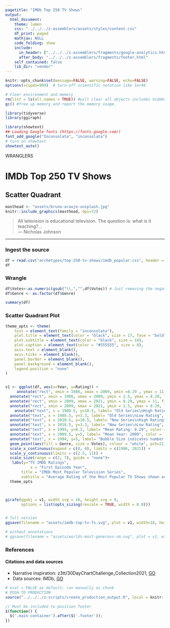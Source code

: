 ```yaml
---
pagetitle: "IMDb Top 250 TV Shows"
output:
  html_document:
    theme: lumen
    css: "../../../z-assemblers/assets/styles/content.css"
    df_print: paged
    mathjax: NULL
    code_folding: show
    include:
      in_header: ["../../../z-assemblers/fragments/google-analytics.html", "../../../z-assemblers/fragments/header.html"]
      after_body: "../../../z-assemblers/fragments/footer.html"
    self_contained: false
    lib_dir: "vendor"
---
```


```r

knitr::opts_chunk$set(message=FALSE, warning=FALSE, echo=FALSE)
options(scipen=999)  # turn-off scientific notation like 1e+48

# Clear environment and memory
rm(list = ls(all.names = TRUE)) #will clear all objects includes hidden objects.
gc() #free up memory and report the memory usage.

library(tidyverse)
library(ggiraph)

library(showtext)
## Loading Google fonts (https://fonts.google.com/)
font_add_google("Inconsolata", "inconsolata")
# turn on showtext
showtext_auto()

```

<div class="activity">
WRANGLERS  
</div>

# IMDb Top 250 TV Shows
## Scatter Quadrant


```r

masthead <- "assets/bruna-araujo-unsplash.jpg"
knitr::include_graphics(masthead, dpi=72)

```

> All television is educational television. The question is: what is it teaching?...\
--- Nicholas Johnson\

***

### Ingest the source

```r

df = read.csv("archetypes/top-250-tv-shows/imdb_popular.csv", header = TRUE, stringsAsFactors = FALSE)
df

```


### Wrangle

```r



df$Votes<-as.numeric(gsub("\\,","",df$Votes)) # Just removing the negative 
df$Genre <- as.factor(df$Genre)

summary(df)

```


### Scatter Quadrant Plot

```r

theme_opts <- theme(
    text = element_text(family = "inconsolata"), 
    plot.title = element_text(color = "black", size = 17, face = "bold"),
    plot.subtitle = element_text(color = "black", size = 14),
    plot.caption = element_text(color = "#555555", size = 8),
    axis.text = element_blank(),
    axis.ticks = element_blank(),
    panel.border = element_blank(),
    panel.background = element_blank(),
    legend.position = "none"
)


v1 <- ggplot(df, aes(x=Year, y=Rating)) +
     annotate("rect", xmin = 1986, xmax = 2009, ymin =8.29 , ymax = 11, fill= "#faba00")  + 
  annotate("rect", xmin = 1986, xmax = 2009, ymin = 2.5, ymax = 8.29, fill= "#009380") + 
  annotate("rect", xmin = 2009, xmax = 2021, ymin = 8.29, ymax = 11, fill= "#a5037d") + 
  annotate("rect", xmin = 2009, xmax = 2021, ymin = 2.5, ymax = 8.29, fill= "#ef8900") +
    annotate("text", x = 1988.5, y=10.5, label= "Old Series\nHigh Rating", color = 'white', fontface = 'bold')+
  annotate("text", x = 1988.5, y=3.3, label= "Old Series\nLow Rating", color = 'white', fontface = 'bold') +
  annotate("text", x = 2018.5, y=10.5, label= "New Series\nHigh Rating", color = 'white', fontface = 'bold') +
  annotate("text", x = 2018.5, y=3.3, label= "New Series\nLow Rating", color = 'white', fontface = 'bold') +
  annotate("text", x = 1994, y=8.2, label= "Mean Rating: 8.29", color = 'white', size = 4) +
  annotate("text", x = 2009.5, y=5, label= "Mean Year: 2009", color = 'white', size = 4, angle = 90) +
  annotate("text", x = 1994, y=5, label= "Bubble Size indicates number of Votes,\nBubble Color, the genre", color = 'white', size = 4)+
  geom_point(aes(fill = Genre, size = Votes), colour = "white", pch=21) +
  scale_x_continuous(expand = c(0, 0), limits = c(1986, 2021)) +
  scale_y_continuous(limits = c(2.5, 11)) +
  scale_size(range = c(2, 7), guide = "none")+
   labs(y="TV IMDb Ratings",
           x = "First Episode Year",
       title = "IMDb Most Popular Television Series",
       subtitle = "Average Rating of the Most Popular TV Shows shown across years") +
  theme_opts 



girafe(ggobj = v1, width_svg = 16, height_svg = 9,
       options = list(opts_sizing(rescale = TRUE, width = 0.8)))



```



```r

# full version
ggsave(filename = "assets/imdb-top-tv-fs.svg", plot = v1, width=16, height=15)

# without annotations
# ggsave(filename = "assets/worlds-most-generous-sm.svg", plot = v1, width=4, height=2.25)

```


### References
#### Citations and data sources

* Narrative inspiration: z3tt/30DayChartChallenge_Collection2021, [GO](https://github.com/Z3tt/30DayChartChallenge_Collection2021/tree/main/contributions/17_pop_culture){target="_blank"}
* Data sources: IMDb, [GO](https://www.imdb.com/search/title/?title_type=tv_series&num_votes=100000,&sort=user_rating,desc&ref_=adv_prv){target="_blank"}


```r

# eval = FALSE as default; run manually as chunk
# PUSH TO PRODUCTION
source("../../../z-scripts/create_production_output.R", local = knitr::knit_global())

```


```js

// Must be included to position footer
$(function() {
  $('.main-container').after($('.footer'));
})

```


